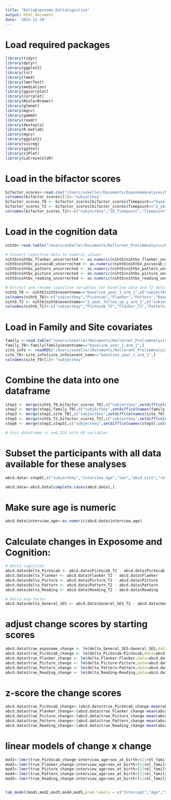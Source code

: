 ```yaml
---
title: "DeltaExposome_DeltaCognition"
output: html_document
date: '2023-11-29'
---
```


# Load required packages
```r
library(tidyr)
library(dplyr)
library(ggplot2)
library(lsr)
library(lme4)
library(lmerTest)
library(mediation)
library(ggcorrplot)
library(corrplot)
library(RColorBrewer)
library(glmnet)
library(mgcv)
library(gamm4)
library(readr)
library(devtools)
library(R.matlab)
library(mgcv)
library(ggplot2)
library(visreg)
library(ggtext)
library(sjPlot)
library(LaCroixColoR)
```



# Load in the bifactor scores
```r
bifactor_scores<-read.csv("/Users/askeller/Documents/ExposomeAnalyses/LongitudinalExpScores/abcd_longitudinal_factor_scores_7f_bifactor.csv")
colnames(bifactor_scores)[1]<-"subjectkey"
bifactor_scores_T0 <- bifactor_scores[bifactor_scores$Timepoint=="baseline_year_1_arm_1",]
bifactor_scores_T2 <- bifactor_scores[bifactor_scores$Timepoint=="2_year_follow_up_y_arm_1",]
colnames(bifactor_scores_T2)<-c("subjectkey","ID_Timepoint","Timepoint","General_SES_T2","School_T2","Family_Values_T2","Family_Turmoil_T2","Dense_Urban_Poverty_T2","Extracurriculars_T2","Screen_Time_T2","Timepoint_numeric","Site")
```



# Load in the cognition data
```r
nihtb<-read.table("/Users/askeller/Documents/Kellernet_PrelimAnalysis/NihTB/abcd_tbss01.txt",header=TRUE)

# Convert cognitive data to numeric values
nihtb$nihtbx_flanker_uncorrected <- as.numeric(nihtb$nihtbx_flanker_uncorrected)
nihtb$nihtbx_picvocab_uncorrected <- as.numeric(nihtb$nihtbx_picvocab_uncorrected)
nihtb$nihtbx_pattern_uncorrected <- as.numeric(nihtb$nihtbx_pattern_uncorrected)
nihtb$nihtbx_picture_uncorrected <- as.numeric(nihtb$nihtbx_picture_uncorrected)
nihtb$nihtbx_reading_uncorrected <- as.numeric(nihtb$nihtbx_reading_uncorrected)

# Extract and rename cognitive variables for baseline data and T2 data
nihtb_T0 <- nihtb[nihtb$eventname=="baseline_year_1_arm_1",c("subjectkey","nihtbx_picvocab_uncorrected","nihtbx_flanker_uncorrected","nihtbx_pattern_uncorrected","nihtbx_reading_uncorrected","nihtbx_picture_uncorrected")]
colnames(nihtb_T0)<-c("subjectkey","PicVocab","Flanker","Pattern","Reading","Picture")
nihtb_T2 <- nihtb[nihtb$eventname=="2_year_follow_up_y_arm_1",c("subjectkey","nihtbx_picvocab_uncorrected","nihtbx_flanker_uncorrected","nihtbx_pattern_uncorrected","nihtbx_reading_uncorrected","nihtbx_picture_uncorrected")]
colnames(nihtb_T2)<-c("subjectkey","PicVocab_T2","Flanker_T2","Pattern_T2","Reading_T2","Picture_T2")

```



# Load in Family and Site covariates
```r
family <-read.table("/Users/askeller/Documents/Kellernet_PrelimAnalysis/ses/acspsw03.txt",header=TRUE)
family_T0<-family[family$eventname=="baseline_year_1_arm_1",]
site_info <- readRDS("/Users/askeller/Documents/Kellernet_PrelimAnalysis/DEAP-siteID.rds")
site_T0<-site_info[site_info$event_name=="baseline_year_1_arm_1",]
colnames(site_T0)[1]<-"subjectkey"
```



# Combine the data into one dataframe
```r
step1 <- merge(nihtb_T0,bifactor_scores_T0[,c("subjectkey",setdiff(colnames(bifactor_scores_T0),colnames(nihtb_T0)))],by="subjectkey")
step2 <- merge(step1,family_T0[,c("subjectkey",setdiff(colnames(family_T0),colnames(step1)))],by="subjectkey")
step3 <- merge(step2,site_T0[,c("subjectkey",setdiff(colnames(site_T0),colnames(step2)))],by="subjectkey")
step5 <- merge(nihtb_T2,bifactor_scores_T2[,c("subjectkey",setdiff(colnames(bifactor_scores_T2),colnames(nihtb_T2)))],by="subjectkey")
step6 <- merge(step3,step5[,c("subjectkey",setdiff(colnames(step5),colnames(step3)))],by="subjectkey")

# this dataframe is n=6,530 with 69 variables
```


# Subset the participants with all data available for these analyses
```r
abcd.data<-step6[,c("subjectkey","interview_age","sex","abcd_site","rel_family_id","race.6level","household.income","high.educ","sex_at_birth","General_SES","School","Family_Values","Family_Turmoil","Dense_Urban_Poverty","Extracurriculars","Screen_Time","PicVocab","Flanker","Picture","Pattern","Reading","General_SES_T2","School_T2","Family_Values_T2","Family_Turmoil_T2","Dense_Urban_Poverty_T2","Extracurriculars_T2","Screen_Time_T2","PicVocab_T2","Flanker_T2","Picture_T2","Pattern_T2","Reading_T2")]

abcd.data<-abcd.data[complete.cases(abcd.data),]

```


# Make sure age is numeric
```r
abcd.data$interview_age<-as.numeric(abcd.data$interview_age)
```


# Calculate changes in Exposome and Cognition:
```r
# Delta cognition
abcd.data$delta_PicVocab <- abcd.data$PicVocab_T2 - abcd.data$PicVocab
abcd.data$delta_Flanker <- abcd.data$Flanker_T2 - abcd.data$Flanker
abcd.data$delta_Picture <- abcd.data$Picture_T2 - abcd.data$Picture
abcd.data$delta_Pattern <- abcd.data$Pattern_T2 - abcd.data$Pattern
abcd.data$delta_Reading <- abcd.data$Reading_T2 - abcd.data$Reading

# Delta exp-factor
abcd.data$delta_General_SES <- abcd.data$General_SES_T2 - abcd.data$General_SES
```


# adjust change scores by starting scores
```r
abcd.data$true_exposome_change <- lm(delta_General_SES~General_SES,data=abcd.data)$residuals
abcd.data$true_PicVocab_change <- lm(delta_PicVocab~PicVocab,data=abcd.data)$residuals
abcd.data$true_Flanker_change <- lm(delta_Flanker~Flanker,data=abcd.data)$residuals
abcd.data$true_Picture_change <- lm(delta_Picture~Picture,data=abcd.data)$residuals
abcd.data$true_Pattern_change <- lm(delta_Pattern~Pattern,data=abcd.data)$residuals
abcd.data$true_Reading_change <- lm(delta_Reading~Reading,data=abcd.data)$residuals
```


# z-score the change scores
```r
abcd.data$true_PicVocab_change<-(abcd.data$true_PicVocab_change-mean(abcd.data$true_PicVocab_change,na.rm=TRUE))/sd(abcd.data$true_PicVocab_change,na.rm=TRUE)
abcd.data$true_Flanker_change<-(abcd.data$true_Flanker_change-mean(abcd.data$true_Flanker_change,na.rm=TRUE))/sd(abcd.data$true_Flanker_change,na.rm=TRUE)
abcd.data$true_Picture_change<-(abcd.data$true_Picture_change-mean(abcd.data$true_Picture_change,na.rm=TRUE))/sd(abcd.data$true_Picture_change,na.rm=TRUE)
abcd.data$true_Pattern_change<-(abcd.data$true_Pattern_change-mean(abcd.data$true_Pattern_change,na.rm=TRUE))/sd(abcd.data$true_Pattern_change,na.rm=TRUE)
abcd.data$true_Reading_change<-(abcd.data$true_Reading_change-mean(abcd.data$true_Reading_change,na.rm=TRUE))/sd(abcd.data$true_Reading_change,na.rm=TRUE)
```


# linear models of change x change
```r
mod1<-lmer(true_PicVocab_change~interview_age+sex_at_birth+(1|rel_family_id)+(1|abcd_site)+true_exposome_change,data=abcd.data)
mod2<-lmer(true_Flanker_change~interview_age+sex_at_birth+(1|rel_family_id)+(1|abcd_site)+true_exposome_change,data=abcd.data)
mod3<-lmer(true_Picture_change~interview_age+sex_at_birth+(1|rel_family_id)+(1|abcd_site)+true_exposome_change,data=abcd.data)
mod4<-lmer(true_Pattern_change~interview_age+sex_at_birth+(1|rel_family_id)+(1|abcd_site)+true_exposome_change,data=abcd.data)
mod5<-lmer(true_Reading_change~interview_age+sex_at_birth+(1|rel_family_id)+(1|abcd_site)+true_exposome_change,data=abcd.data)


tab_model(mod1,mod2,mod3,mod4,mod5,pred.labels = c("Intercept","Age","Sex","Delta Exp-Factor"),dv.labels=c("Picture Vocabulary","Flanker","Pic. Sequence Mem.","Pattern Comparison","Reading Recognition"),digits=2,digits.p=2,show.se=TRUE,show.stat=TRUE,string.stat = "t",string.se = "Std. Error",show.intercept=TRUE,show.ci = FALSE, p.adjust="bonferroni",p.style="scientific", file = "/Users/askeller/Documents/ExposomeAnalyses/LongitudinalExpScores/DeltaExpFactor_DeltaCog_True_FullSample_z.doc")
```

